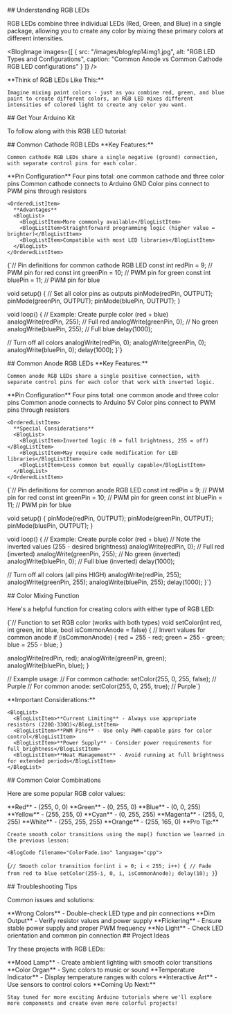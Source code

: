 

<BlogHeader 
  title={metadata.title}
  description={metadata.description}
  date={metadata.date}
  author={metadata.author}
  tags={metadata.tags}
/>

<BlogVideo 
  videoId="ZwI1vIHTO78" 
  title="How Common Anode and Cathode RGB LEDs work"
/>

<BlogSection>
  ## Understanding RGB LEDs

  RGB LEDs combine three individual LEDs (Red, Green, and Blue) in a single package, allowing you to create any color by mixing these primary colors at different intensities.

  <BlogImage 
    images={[
      {
        src: "/images/blog/ep14img1.jpg",
        alt: "RGB LED Types and Configurations",
        caption: "Common Anode vs Common Cathode RGB LED configurations"
      }
    ]}
  />

  <BlogCallout type="tip">
    **Think of RGB LEDs Like This:**
    
    Imagine mixing paint colors - just as you combine red, green, and blue paint to create different colors, an RGB LED mixes different intensities of colored light to create any color you want.
  </BlogCallout>
</BlogSection>

<BlogSection accent>
  ## Get Your Arduino Kit

  To follow along with this RGB LED tutorial:

  <BlogKitSection 
    link="https://amzn.to/3Yv56Jg"
    title="Get Your Arduino Kit"
    description="The Elegoo Arduino kit includes RGB LEDs and all the components needed to create colorful lighting projects."
    image="/images/kit.jpg"
  />
</BlogSection>

<BlogSection>
  ## Common Cathode RGB LEDs

  <BlogCallout type="important">
    **Key Features:**
    
    Common cathode RGB LEDs share a single negative (ground) connection, with separate control pins for each color.
  </BlogCallout>

  <OrderedList>
    <OrderedListItem>
      **Pin Configuration**
      <BlogList>
        <BlogListItem>Four pins total: one common cathode and three color pins</BlogListItem>
        <BlogListItem>Common cathode connects to Arduino GND</BlogListItem>
        <BlogListItem>Color pins connect to PWM pins through resistors</BlogListItem>
      </BlogList>
    </OrderedListItem>

    <OrderedListItem>
      **Advantages**
      <BlogList>
        <BlogListItem>More commonly available</BlogListItem>
        <BlogListItem>Straightforward programming logic (higher value = brighter)</BlogListItem>
        <BlogListItem>Compatible with most LED libraries</BlogListItem>
      </BlogList>
    </OrderedListItem>
  </OrderedList>

  <BlogCode filename="CommonCathodeRGB.ino" language="cpp">
{`// Pin definitions for common cathode RGB LED
const int redPin = 9;    // PWM pin for red
const int greenPin = 10; // PWM pin for green
const int bluePin = 11;  // PWM pin for blue

void setup() {
  // Set all color pins as outputs
  pinMode(redPin, OUTPUT);
  pinMode(greenPin, OUTPUT);
  pinMode(bluePin, OUTPUT);
}

void loop() {
  // Example: Create purple color (red + blue)
  analogWrite(redPin, 255);   // Full red
  analogWrite(greenPin, 0);   // No green
  analogWrite(bluePin, 255);  // Full blue
  delay(1000);
  
  // Turn off all colors
  analogWrite(redPin, 0);
  analogWrite(greenPin, 0);
  analogWrite(bluePin, 0);
  delay(1000);
}`}
  </BlogCode>
</BlogSection>

<BlogSection accent>
  ## Common Anode RGB LEDs

  <BlogCallout type="important">
    **Key Features:**
    
    Common anode RGB LEDs share a single positive connection, with separate control pins for each color that work with inverted logic.
  </BlogCallout>

  <OrderedList>
    <OrderedListItem>
      **Pin Configuration**
      <BlogList>
        <BlogListItem>Four pins total: one common anode and three color pins</BlogListItem>
        <BlogListItem>Common anode connects to Arduino 5V</BlogListItem>
        <BlogListItem>Color pins connect to PWM pins through resistors</BlogListItem>
      </BlogList>
    </OrderedListItem>

    <OrderedListItem>
      **Special Considerations**
      <BlogList>
        <BlogListItem>Inverted logic (0 = full brightness, 255 = off)</BlogListItem>
        <BlogListItem>May require code modification for LED libraries</BlogListItem>
        <BlogListItem>Less common but equally capable</BlogListItem>
      </BlogList>
    </OrderedListItem>
  </OrderedList>

  <BlogCode filename="CommonAnodeRGB.ino" language="cpp">
{`// Pin definitions for common anode RGB LED
const int redPin = 9;    // PWM pin for red
const int greenPin = 10; // PWM pin for green
const int bluePin = 11;  // PWM pin for blue

void setup() {
  pinMode(redPin, OUTPUT);
  pinMode(greenPin, OUTPUT);
  pinMode(bluePin, OUTPUT);
}

void loop() {
  // Example: Create purple color (red + blue)
  // Note the inverted values (255 - desired brightness)
  analogWrite(redPin, 0);     // Full red (inverted)
  analogWrite(greenPin, 255); // No green (inverted)
  analogWrite(bluePin, 0);    // Full blue (inverted)
  delay(1000);
  
  // Turn off all colors (all pins HIGH)
  analogWrite(redPin, 255);
  analogWrite(greenPin, 255);
  analogWrite(bluePin, 255);
  delay(1000);
}`}
  </BlogCode>
</BlogSection>

<BlogSection>
  ## Color Mixing Function

  Here's a helpful function for creating colors with either type of RGB LED:

  <BlogCode filename="ColorMixing.ino" language="cpp">
{`// Function to set RGB color (works with both types)
void setColor(int red, int green, int blue, bool isCommonAnode = false) {
  // Invert values for common anode
  if (isCommonAnode) {
    red = 255 - red;
    green = 255 - green;
    blue = 255 - blue;
  }
  
  analogWrite(redPin, red);
  analogWrite(greenPin, green);
  analogWrite(bluePin, blue);
}

// Example usage:
// For common cathode:
setColor(255, 0, 255, false);  // Purple
// For common anode:
setColor(255, 0, 255, true);   // Purple`}
  </BlogCode>

  <BlogCallout type="warning">
    **Important Considerations:**
    
    <BlogList>
      <BlogListItem>**Current Limiting** - Always use appropriate resistors (220Ω-330Ω)</BlogListItem>
      <BlogListItem>**PWM Pins** - Use only PWM-capable pins for color control</BlogListItem>
      <BlogListItem>**Power Supply** - Consider power requirements for full brightness</BlogListItem>
      <BlogListItem>**Heat Management** - Avoid running at full brightness for extended periods</BlogListItem>
    </BlogList>
  </BlogCallout>
</BlogSection>

<BlogSection accent>
  ## Common Color Combinations

  Here are some popular RGB color values:

  <BlogList>
    <BlogListItem>**Red** - (255, 0, 0)</BlogListItem>
    <BlogListItem>**Green** - (0, 255, 0)</BlogListItem>
    <BlogListItem>**Blue** - (0, 0, 255)</BlogListItem>
    <BlogListItem>**Yellow** - (255, 255, 0)</BlogListItem>
    <BlogListItem>**Cyan** - (0, 255, 255)</BlogListItem>
    <BlogListItem>**Magenta** - (255, 0, 255)</BlogListItem>
    <BlogListItem>**White** - (255, 255, 255)</BlogListItem>
    <BlogListItem>**Orange** - (255, 165, 0)</BlogListItem>
  </BlogList>

  <BlogCallout type="tip">
    **Pro Tip:**
    
    Create smooth color transitions using the map() function we learned in the previous lesson:
    
    <BlogCode filename="ColorFade.ino" language="cpp">
{`// Smooth color transition
for(int i = 0; i < 255; i++) {
  // Fade from red to blue
  setColor(255-i, 0, i, isCommonAnode);
  delay(10);
}`}
    </BlogCode>
  </BlogCallout>
</BlogSection>

<BlogSection>
  ## Troubleshooting Tips

  Common issues and solutions:

  <BlogList>
    <BlogListItem>**Wrong Colors** - Double-check LED type and pin connections</BlogListItem>
    <BlogListItem>**Dim Output** - Verify resistor values and power supply</BlogListItem>
    <BlogListItem>**Flickering** - Ensure stable power supply and proper PWM frequency</BlogListItem>
    <BlogListItem>**No Light** - Check LED orientation and common pin connection</BlogListItem>
  </BlogList>
</BlogSection>

<BlogSection accent>
  ## Project Ideas

  Try these projects with RGB LEDs:

  <BlogList>
    <BlogListItem>**Mood Lamp** - Create ambient lighting with smooth color transitions</BlogListItem>
    <BlogListItem>**Color Organ** - Sync colors to music or sound</BlogListItem>
    <BlogListItem>**Temperature Indicator** - Display temperature ranges with colors</BlogListItem>
    <BlogListItem>**Interactive Art** - Use sensors to control colors</BlogListItem>
  </BlogList>

  <BlogCallout type="note">
    **Coming Up Next:**
    
    Stay tuned for more exciting Arduino tutorials where we'll explore more components and create even more colorful projects!
  </BlogCallout>
</BlogSection> 
